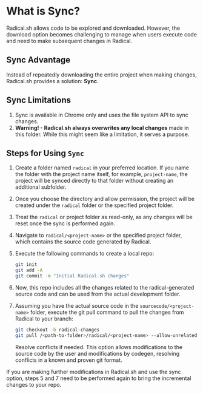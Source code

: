 # What is Sync?

Radical.sh allows code to be explored and downloaded. However, the download option becomes challenging to manage when users execute code and need to make subsequent changes in Radical.

## Sync Advantage

Instead of repeatedly downloading the entire project when making changes, Radical.sh provides a solution: **Sync**.

## Sync Limitations

1. Sync is available in Chrome only and uses the file system API to sync changes.
2. **Warning! - Radical.sh always overwrites any local changes** made in this folder. While this might seem like a limitation, it serves a purpose.


## Steps for Using `Sync`

1. Create a folder named `radical` in your preferred location. If you name the folder with the project name itself, for example, `project-name`, the project will be synced directly to that folder without creating an additional subfolder.
2. Once you choose the directory and allow permission, the project will be created under the `radical` folder or the specified project folder.
3. Treat the `radical` or project folder as read-only, as any changes will be reset once the sync is performed again.
4. Navigate to `radical/<project-name>` or the specified project folder, which contains the source code generated by Radical.
5. Execute the following commands to create a local repo:

    ```bash
    git init
    git add -A
    git commit -m "Initial Radical.sh changes"
    ```

6. Now, this repo includes all the changes related to the radical-generated source code and can be used from the actual development folder.
7. Assuming you have the actual source code in the `sourcecode/<project-name>` folder, execute the git pull command to pull the changes from Radical to your branch:

    ```bash
    git checkout -b radical-changes
    git pull /<path-to-folder>/radical/<project-name> --allow-unrelated-histories --no-ff --no-commit
    ```

   Resolve conflicts if needed. This option allows modifications to the source code by the user and modifications by codegen, resolving conflicts in a known and proven git format.

If you are making further modifications in Radical.sh and use the sync option, steps 5 and 7 need to be performed again to bring the incremental changes to your repo.




